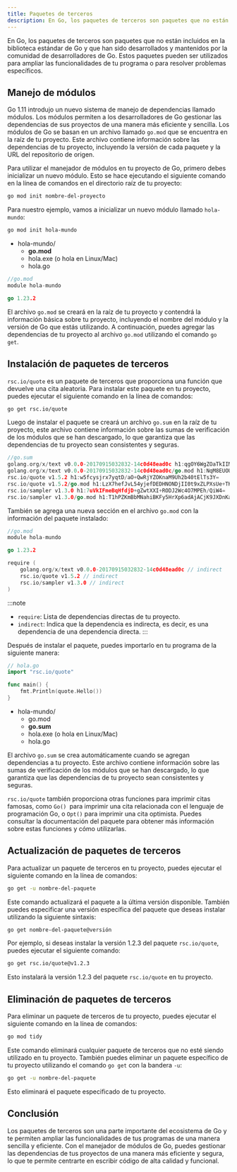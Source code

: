 ```yaml
---
title: Paquetes de terceros
description: En Go, los paquetes de terceros son paquetes que no están incluidos en la biblioteca estándar de Go y que han sido desarrollados y mantenidos por la comunidad de desarrolladores de Go. Estos paquetes pueden ser utilizados para ampliar las funcionalidades de tu programa o para resolver problemas específicos.
---
```


En Go, los paquetes de terceros son paquetes que no están incluidos en la biblioteca estándar de Go y que han sido desarrollados y mantenidos por la comunidad de desarrolladores de Go. Estos paquetes pueden ser utilizados para ampliar las funcionalidades de tu programa o para resolver problemas específicos.

## Manejo de módulos

Go 1.11 introdujo un nuevo sistema de manejo de dependencias llamado módulos. Los módulos permiten a los desarrolladores de Go gestionar las dependencias de sus proyectos de una manera más eficiente y sencilla. Los módulos de Go se basan en un archivo llamado `go.mod` que se encuentra en la raíz de tu proyecto. Este archivo contiene información sobre las dependencias de tu proyecto, incluyendo la versión de cada paquete y la URL del repositorio de origen.

Para utilizar el manejador de módulos en tu proyecto de Go, primero debes inicializar un nuevo módulo. Esto se hace ejecutando el siguiente comando en la línea de comandos en el directorio raíz de tu proyecto:

```bash
go mod init nombre-del-proyecto
```

Para nuestro ejemplo, vamos a inicializar un nuevo módulo llamado `hola-mundo`:

```bash
go mod init hola-mundo
```


<FileTree>

- hola-mundo/
    - **go.mod**
    - hola.exe (o hola en Linux/Mac)
    - hola.go
  
</FileTree>

```go
//go.mod
module hola-mundo

go 1.23.2
```

El archivo `go.mod` se creará en la raíz de tu proyecto y contendrá la información básica sobre tu proyecto, incluyendo el nombre del módulo y la versión de Go que estás utilizando. A continuación, puedes agregar las dependencias de tu proyecto al archivo `go.mod` utilizando el comando `go get`.

## Instalación de paquetes de terceros

`rsc.io/quote` es un paquete de terceros que proporciona una función que devuelve una cita aleatoria. Para instalar este paquete en tu proyecto, puedes ejecutar el siguiente comando en la línea de comandos:

```bash
go get rsc.io/quote
```

Luego de instalar el paquete se creará un archivo `go.sum` en la raíz de tu proyecto, este archivo contiene información sobre las sumas de verificación de los módulos que se han descargado, lo que garantiza que las dependencias de tu proyecto sean consistentes y seguras.

```go
//go.sum
golang.org/x/text v0.0.0-20170915032832-14c0d48ead0c h1:qgOY6WgZOaTkIIMiVjBQcw93ERBE4m30iBm00nkL0i8=
golang.org/x/text v0.0.0-20170915032832-14c0d48ead0c/go.mod h1:NqM8EUOU14njkJ3fqMW+pc6Ldnwhi/IjpwHt7yyuwOQ=
rsc.io/quote v1.5.2 h1:w5fcysjrx7yqtD/aO+QwRjYZOKnaM9Uh2b40tElTs3Y=
rsc.io/quote v1.5.2/go.mod h1:LzX7hefJvL54yjefDEDHNONDjII0t9xZLPXsUe+TKr0=
rsc.io/sampler v1.3.0 h1:7uVkIFmeBqHfdjD+gZwtXXI+RODJ2Wc4O7MPEh/QiW4=
rsc.io/sampler v1.3.0/go.mod h1:T1hPZKmBbMNahiBKFy5HrXp6adAjACjK9JXDnKaTXpA=
```

También se agrega una nueva sección en el archivo `go.mod` con la información del paquete instalado:

```go
//go.mod
module hola-mundo

go 1.23.2

require (
	golang.org/x/text v0.0.0-20170915032832-14c0d48ead0c // indirect
	rsc.io/quote v1.5.2 // indirect
	rsc.io/sampler v1.3.0 // indirect
)
```

:::note
- `require`: Lista de dependencias directas de tu proyecto.
- `indirect`: Indica que la dependencia es indirecta, es decir, es una dependencia de una dependencia directa.
:::


Después de instalar el paquete, puedes importarlo en tu programa de la siguiente manera:

```go
// hola.go
import "rsc.io/quote"

func main() {
    fmt.Println(quote.Hello())
}

```

<FileTree>

- hola-mundo/
    - go.mod
    - **go.sum**
    - hola.exe (o hola en Linux/Mac)
    - hola.go
  
</FileTree>

El archivo `go.sum` se crea automáticamente cuando se agregan dependencias a tu proyecto. Este archivo contiene información sobre las sumas de verificación de los módulos que se han descargado, lo que garantiza que las dependencias de tu proyecto sean consistentes y seguras.

`rsc.io/quote` también proporciona otras funciones para imprimir citas famosas, como `Go() `para imprimir una cita relacionada con el lenguaje de programación Go, o `Opt()` para imprimir una cita optimista. Puedes consultar la documentación del paquete para obtener más información sobre estas funciones y cómo utilizarlas.

## Actualización de paquetes de terceros

Para actualizar un paquete de terceros en tu proyecto, puedes ejecutar el siguiente comando en la línea de comandos:

```bash
go get -u nombre-del-paquete
```

Este comando actualizará el paquete a la última versión disponible. También puedes especificar una versión específica del paquete que deseas instalar utilizando la siguiente sintaxis:

```bash
go get nombre-del-paquete@versión
```

Por ejemplo, si deseas instalar la versión 1.2.3 del paquete `rsc.io/quote`, puedes ejecutar el siguiente comando:

```bash
go get rsc.io/quote@v1.2.3
```

Esto instalará la versión 1.2.3 del paquete `rsc.io/quote` en tu proyecto.

## Eliminación de paquetes de terceros

Para eliminar un paquete de terceros de tu proyecto, puedes ejecutar el siguiente comando en la línea de comandos:

```bash
go mod tidy
```

Este comando eliminará cualquier paquete de terceros que no esté siendo utilizado en tu proyecto. También puedes eliminar un paquete específico de tu proyecto utilizando el comando `go get` con la bandera `-u`:

```bash
go get -u nombre-del-paquete
```

Esto eliminará el paquete especificado de tu proyecto.

## Conclusión

Los paquetes de terceros son una parte importante del ecosistema de Go y te permiten ampliar las funcionalidades de tus programas de una manera sencilla y eficiente. Con el manejador de módulos de Go, puedes gestionar las dependencias de tus proyectos de una manera más eficiente y segura, lo que te permite centrarte en escribir código de alta calidad y funcional.



